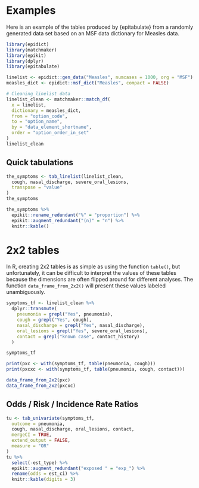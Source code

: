 
# Examples

Here is an example of the tables produced by {epitabulate} from a randomly
generated data set based on an MSF data dictionary for Measles data. 

```r
library(epidict)
library(matchmaker)
library(epikit)
library(dplyr)
library(epitabulate)

linelist <- epidict::gen_data("Measles", numcases = 1000, org = "MSF")
measles_dict <- epidict::msf_dict("Measles", compact = FALSE)

# Cleaning linelist data
linelist_clean <- matchmaker::match_df(
  x = linelist,
  dictionary = measles_dict,
  from = "option_code",
  to = "option_name",
  by = "data_element_shortname",
  order = "option_order_in_set"
)
linelist_clean
```

## Quick tabulations

```r
the_symptoms <- tab_linelist(linelist_clean,
  cough, nasal_discharge, severe_oral_lesions,
  transpose = "value"
) 
the_symptoms
```

```r
the_symptoms %>%
  epikit::rename_redundant("%" = "proportion") %>%
  epikit::augment_redundant("(n)" = "n") %>%
  knitr::kable()
```

# 2x2 tables

In R, creating 2x2 tables is as simple as using the function `table()`, but
unfortunately, it can be difficult to interpret the values of these tables
because the dimensions are often flipped around for different analyses. The
function `data_frame_from_2x2()` will present these values labeled unambiguously.

```r
symptoms_tf <- linelist_clean %>%
  dplyr::transmute(
    pneumonia = grepl("Yes", pneumonia),
    cough = grepl("Yes", cough),
    nasal_discharge = grepl("Yes", nasal_discharge),
    oral_lesions = grepl("Yes", severe_oral_lesions),
    contact = grepl("known case", contact_history)
  ) 

symptoms_tf

print(pxc <- with(symptoms_tf, table(pneumonia, cough)))
print(pxcxc <- with(symptoms_tf, table(pneumonia, cough, contact)))

data_frame_from_2x2(pxc)
data_frame_from_2x2(pxcxc)
```


## Odds / Risk / Incidence Rate Ratios

```r
tu <- tab_univariate(symptoms_tf, 
  outcome = pneumonia, 
  cough, nasal_discharge, oral_lesions, contact,
  mergeCI = TRUE,
  extend_output = FALSE,
  measure = "OR"
)
tu %>% 
  select(-est_type) %>% 
  epikit::augment_redundant("exposed " = "exp_") %>%
  rename(odds = est_ci) %>%
  knitr::kable(digits = 3)
```


